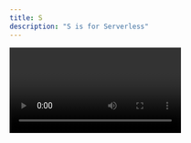 ```yaml
---
title: S
description: "S is for Serverless"
---
```


<Video id="9gZhURxr-_g" />

Serverless allows to you run back end code, as a service, on demand, without having to worry about the cost and overheads of managing your own physical or virtual servers.

What’s more, when you use serverless functions on Netlify, we take care of increasing the number of servers available when your website traffic grows — which is called scaling. 

Use serverless functions to make API calls to databases or content management systems  — or anything else you can think of!